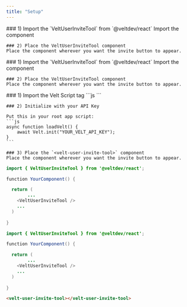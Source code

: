 ```yaml
---
title: "Setup"
---
```


<Tabs>
  <Tab title="React">
    ### 1) Import the `VeltUserInviteTool` from `@veltdev/react`
    Import the component

    ### 2) Place the VeltUserInviteTool component
    Place the component wherever you want the invite button to appear.

  </Tab>
  <Tab title="Next.js">
    ### 1) Import the `VeltUserInviteTool` from `@veltdev/react`
    Import the component

    ### 2) Place the VeltUserInviteTool component
    Place the component wherever you want the invite button to appear.


  </Tab>
  <Tab title="HTML">
    ### 1) Import the Velt Script tag
    ```js
    <script type="module" src="https://cdn.jsdelivr.net/npm/@veltdev/sdk@1.0.11/velt.js" onload="loadVelt()"></script>
    ```

    ### 2) Initialize with your API Key

    Put this in your root app script:
    ```js
    async function loadVelt() {
        await Velt.init("YOUR_VELT_API_KEY");
    }
    ```

    ### 3) Place the `<velt-user-invite-tool>` component
    Place the component wherever you want the invite button to appear.


  </Tab>
</Tabs>

<RequestExample>

```java React
import { VeltUserInviteTool } from '@veltdev/react';

function YourComponent() {

  return (
		...
    <VeltUserInviteTool />
    ...
  )
  
}
```

```java Next.js
import { VeltUserInviteTool } from '@veltdev/react';

function YourComponent() {

  return (
		...
    <VeltUserInviteTool />
    ...
  )
  
}
```

```html HTML
<velt-user-invite-tool></velt-user-invite-tool>
```

</RequestExample>
